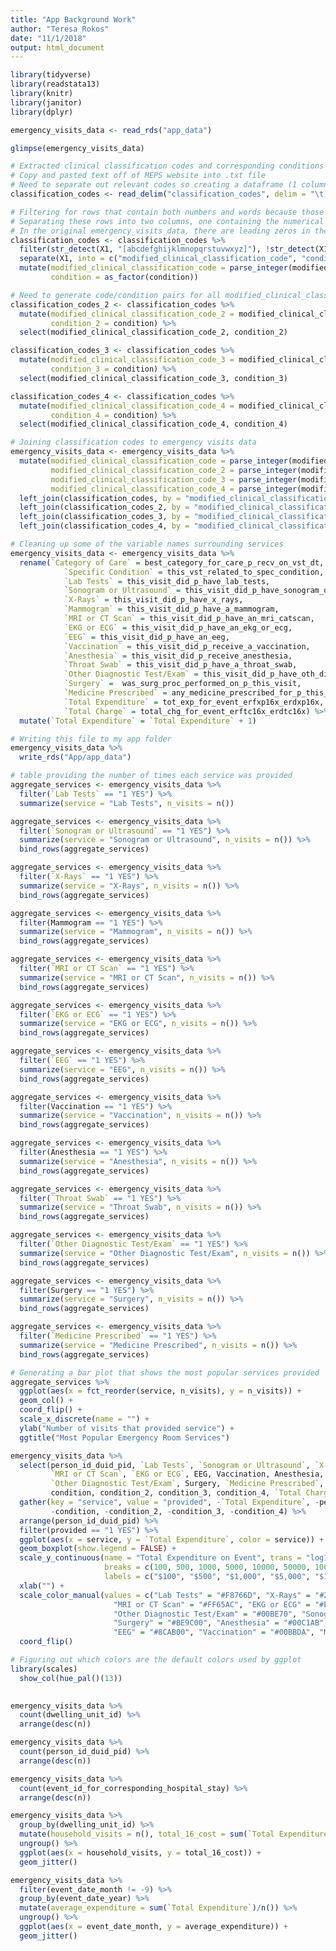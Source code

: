 ```yaml
---
title: "App Background Work"
author: "Teresa Rokos"
date: "11/1/2018"
output: html_document
---
```


```r
library(tidyverse)
library(readstata13)
library(knitr)
library(janitor)
library(dplyr)

emergency_visits_data <- read_rds("app_data")

glimpse(emergency_visits_data)

# Extracted clinical classification codes and corresponding conditions off MEPS website
# Copy and pasted text off of MEPS website into .txt file
# Need to separate out relevant codes so creating a dataframe (1 column) from the text file
classification_codes <- read_delim("classification_codes", delim = "\t ", col_names = FALSE)

# Filtering for rows that contain both numbers and words because those are the code/condition combos
# Separating these rows into two columns, one containing the numerical code and the other containing the condition
# In the original emergency_visits_data, there are leading zeros in the classification codes, so converting the numberical codes in both dataframes to integers so that they match (also column name for numerical codes match)
classification_codes <- classification_codes %>% 
  filter(str_detect(X1, "[abcdefghijklmnopqrstuvwxyz]"), !str_detect(X1, "Return to Top")) %>% 
  separate(X1, into = c("modified_clinical_classification_code", "condition"), sep = " ", extra = "merge") %>% 
  mutate(modified_clinical_classification_code = parse_integer(modified_clinical_classification_code),
         condition = as_factor(condition))

# Need to generate code/condition pairs for all modified_clinical_classification_code columns
classification_codes_2 <- classification_codes %>% 
  mutate(modified_clinical_classification_code_2 = modified_clinical_classification_code,
         condition_2 = condition) %>% 
  select(modified_clinical_classification_code_2, condition_2)

classification_codes_3 <- classification_codes %>% 
  mutate(modified_clinical_classification_code_3 = modified_clinical_classification_code,
         condition_3 = condition) %>% 
  select(modified_clinical_classification_code_3, condition_3)

classification_codes_4 <- classification_codes %>% 
  mutate(modified_clinical_classification_code_4 = modified_clinical_classification_code,
         condition_4 = condition) %>% 
  select(modified_clinical_classification_code_4, condition_4)

# Joining classification codes to emergency visits data
emergency_visits_data <- emergency_visits_data %>% 
  mutate(modified_clinical_classification_code = parse_integer(modified_clinical_classification_code),
         modified_clinical_classification_code_2 = parse_integer(modified_clinical_classification_code_2),
         modified_clinical_classification_code_3 = parse_integer(modified_clinical_classification_code_3),
         modified_clinical_classification_code_4 = parse_integer(modified_clinical_classification_code_4)) %>%
  left_join(classification_codes, by = "modified_clinical_classification_code") %>% 
  left_join(classification_codes_2, by = "modified_clinical_classification_code_2") %>%
  left_join(classification_codes_3, by = "modified_clinical_classification_code_3") %>%
  left_join(classification_codes_4, by = "modified_clinical_classification_code_4")

# Cleaning up some of the variable names surrounding services
emergency_visits_data <- emergency_visits_data %>% 
  rename(`Category of Care` = best_category_for_care_p_recv_on_vst_dt, 
            `Specific Condition` = this_vst_related_to_spec_condition,
            `Lab Tests` = this_visit_did_p_have_lab_tests,
            `Sonogram or Ultrasound` = this_visit_did_p_have_sonogram_or_ultrsd,
            `X-Rays` = this_visit_did_p_have_x_rays,
            `Mammogram` = this_visit_did_p_have_a_mammogram,
            `MRI or CT Scan` = this_visit_did_p_have_an_mri_catscan,
            `EKG or ECG` = this_visit_did_p_have_an_ekg_or_ecg,
            `EEG` = this_visit_did_p_have_an_eeg,
            `Vaccination` = this_visit_did_p_receive_a_vaccination,
            `Anesthesia` = this_visit_did_p_receive_anesthesia,
            `Throat Swab` = this_visit_did_p_have_a_throat_swab,
            `Other Diagnostic Test/Exam` = this_visit_did_p_have_oth_diag_test_exam,
            `Surgery` =  was_surg_proc_performed_on_p_this_visit,
            `Medicine Prescribed` = any_medicine_prescribed_for_p_this_visit,
            `Total Expenditure` = tot_exp_for_event_erfxp16x_erdxp16x,
            `Total Charge` = total_chg_for_event_erftc16x_erdtc16x) %>% 
  mutate(`Total Expenditure` = `Total Expenditure` + 1)

# Writing this file to my app folder
emergency_visits_data %>% 
  write_rds("App/app_data")

# table providing the number of times each service was provided
aggregate_services <- emergency_visits_data %>% 
  filter(`Lab Tests` == "1 YES") %>% 
  summarize(service = "Lab Tests", n_visits = n())

aggregate_services <- emergency_visits_data %>% 
  filter(`Sonogram or Ultrasound` == "1 YES") %>% 
  summarize(service = "Sonogram or Ultrasound", n_visits = n()) %>% 
  bind_rows(aggregate_services)

aggregate_services <- emergency_visits_data %>% 
  filter(`X-Rays` == "1 YES") %>% 
  summarize(service = "X-Rays", n_visits = n()) %>% 
  bind_rows(aggregate_services)

aggregate_services <- emergency_visits_data %>% 
  filter(Mammogram == "1 YES") %>% 
  summarize(service = "Mammogram", n_visits = n()) %>% 
  bind_rows(aggregate_services)

aggregate_services <- emergency_visits_data %>% 
  filter(`MRI or CT Scan` == "1 YES") %>% 
  summarize(service = "MRI or CT Scan", n_visits = n()) %>% 
  bind_rows(aggregate_services)

aggregate_services <- emergency_visits_data %>% 
  filter(`EKG or ECG` == "1 YES") %>% 
  summarize(service = "EKG or ECG", n_visits = n()) %>% 
  bind_rows(aggregate_services)

aggregate_services <- emergency_visits_data %>% 
  filter(`EEG` == "1 YES") %>% 
  summarize(service = "EEG", n_visits = n()) %>% 
  bind_rows(aggregate_services)

aggregate_services <- emergency_visits_data %>% 
  filter(Vaccination == "1 YES") %>% 
  summarize(service = "Vaccination", n_visits = n()) %>% 
  bind_rows(aggregate_services)

aggregate_services <- emergency_visits_data %>% 
  filter(Anesthesia == "1 YES") %>% 
  summarize(service = "Anesthesia", n_visits = n()) %>% 
  bind_rows(aggregate_services)

aggregate_services <- emergency_visits_data %>% 
  filter(`Throat Swab` == "1 YES") %>% 
  summarize(service = "Throat Swab", n_visits = n()) %>% 
  bind_rows(aggregate_services)

aggregate_services <- emergency_visits_data %>% 
  filter(`Other Diagnostic Test/Exam` == "1 YES") %>% 
  summarize(service = "Other Diagnostic Test/Exam", n_visits = n()) %>% 
  bind_rows(aggregate_services)

aggregate_services <- emergency_visits_data %>% 
  filter(Surgery == "1 YES") %>% 
  summarize(service = "Surgery", n_visits = n()) %>% 
  bind_rows(aggregate_services)

aggregate_services <- emergency_visits_data %>% 
  filter(`Medicine Prescribed` == "1 YES") %>% 
  summarize(service = "Medicine Prescribed", n_visits = n()) %>% 
  bind_rows(aggregate_services)
```

```r
# Generating a bar plot that shows the most popular services provided
aggregate_services %>% 
  ggplot(aes(x = fct_reorder(service, n_visits), y = n_visits)) +
  geom_col() +
  coord_flip() +
  scale_x_discrete(name = "") +
  ylab("Number of visits that provided service") +
  ggtitle("Most Popular Emergency Room Services")

emergency_visits_data %>% 
  select(person_id_duid_pid, `Lab Tests`, `Sonogram or Ultrasound`, `X-Rays`, Mammogram, 
         `MRI or CT Scan`, `EKG or ECG`, EEG, Vaccination, Anesthesia, `Throat Swab`, 
         `Other Diagnostic Test/Exam`, Surgery, `Medicine Prescribed`, `Total Expenditure`, 
         condition, condition_2, condition_3, condition_4, `Total Charge`) %>% 
  gather(key = "service", value = "provided", -`Total Expenditure`, -person_id_duid_pid, 
         -condition, -condition_2, -condition_3, -condition_4) %>% 
  arrange(person_id_duid_pid) %>%
  filter(provided == "1 YES") %>% 
  ggplot(aes(x = service, y = `Total Expenditure`, color = service)) +
  geom_boxplot(show.legend = FALSE) +
  scale_y_continuous(name = "Total Expenditure on Event", trans = "log10", 
                     breaks = c(100, 500, 1000, 5000, 10000, 50000, 100000),
                     labels = c("$100", "$500", "$1,000", "$5,000", "$10,000", "$50,000", "$100,000")) +
  xlab("") +
  scale_color_manual(values = c("Lab Tests" = "#F8766D", "X-Rays" = "#24B700", "Medicine Prescribed" = "#00ACFC", 
                       "MRI or CT Scan" = "#FF65AC", "EKG or ECG" = "#E18A00", 
                       "Other Diagnostic Test/Exam" = "#00BE70", "Sonogram or Ultrasound" = "#8B93FF",
                       "Surgery" = "#BE9C00", "Anesthesia" = "#00C1AB", "Throat Swab" = "#D575FE",
                       "EEG" = "#8CAB00", "Vaccination" = "#00BBDA", "Mammogram" = "#F962DD")) +
  coord_flip()

# Figuring out which colors are the default colors used by ggplot
library(scales)
  show_col(hue_pal()(13))
  
```

```r
emergency_visits_data %>% 
  count(dwelling_unit_id) %>% 
  arrange(desc(n))

emergency_visits_data %>% 
  count(person_id_duid_pid) %>% 
  arrange(desc(n))

emergency_visits_data %>% 
  count(event_id_for_corresponding_hospital_stay) %>% 
  arrange(desc(n))

emergency_visits_data %>% 
  group_by(dwelling_unit_id) %>% 
  mutate(household_visits = n(), total_16_cost = sum(`Total Expenditure`)) %>% 
  ungroup() %>% 
  ggplot(aes(x = household_visits, y = total_16_cost)) +
  geom_jitter()

emergency_visits_data %>% 
  filter(event_date_month != -9) %>% 
  group_by(event_date_year) %>% 
  mutate(average_expenditure = sum(`Total Expenditure`)/n()) %>% 
  ungroup() %>% 
  ggplot(aes(x = event_date_month, y = average_expenditure)) +
  geom_jitter()
```

